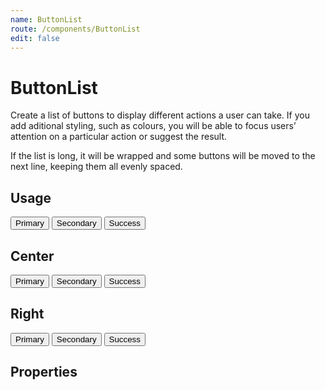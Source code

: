 ```yaml
---
name: ButtonList
route: /components/ButtonList
edit: false
---
```



# ButtonList

Create a list of buttons to display different actions a user can take. If you
add aditional styling, such as colours, you will be able to focus users’
attention on a particular action or suggest the result.

If the list is long, it will be wrapped and some buttons will be moved to the
next line, keeping them all evenly spaced.

## Usage

<Playground>
	<ButtonList>
		<Button color="primary">Primary</Button>
		<Button color="secondary">Secondary</Button>
		<Button color="success">Success</Button>
	</ButtonList>
</Playground>

## Center

<Playground>
	<ButtonList align="center">
		<Button color="primary">Primary</Button>
		<Button color="secondary">Secondary</Button>
		<Button color="success">Success</Button>
	</ButtonList>
</Playground>

## Right

<Playground>
	<ButtonList align="right">
		<Button color="primary">Primary</Button>
		<Button color="secondary">Secondary</Button>
		<Button color="success">Success</Button>
	</ButtonList>
</Playground>

## Properties

<Props of={ButtonList} />
